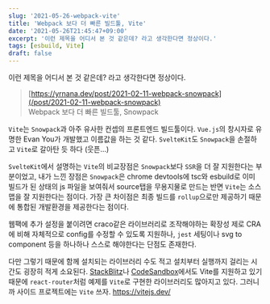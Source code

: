```yaml
---
slug: '2021-05-26-webpack-vite'
title: 'Webpack 보다 더 빠른 빌드툴, Vite'
date: '2021-05-26T21:45:47+09:00'
excerpt: '이런 제목을 어디서 본 것 같은데? 라고 생각한다면 정상이다.'
tags: [esbuild, Vite]
draft: false
---
```


이런 제목을 어디서 본 것 같은데?
라고 생각한다면 정상이다.

> [https://yrnana.dev/post/2021-02-11-webpack-snowpack](/post/2021-02-11-webpack-snowpack)  
> Webpack 보다 더 빠른 빌드툴, Snowpack

`Vite`는 `Snowpack`과 아주 유사한 컨셉의 프론트엔드 빌드툴이다.
`Vue.js`의 창시자로 유명한 Evan You가 개발했고 이름값을 하는 것 같다. `SvelteKit`도 `Snowpack`을 손절하고 `Vite`로 갈아탄 듯 하다 (웃픈...)

`SvelteKit`에서 설명하는 `Vite`의 비교장점은 `Snowpack`보다 `SSR`을 더 잘 지원한다는 부분이었고, 내가 느낀 장점은 `Snowpack`은 chrome devtools에 tsc와 esbuild로 이미 빌드가 된 상태의 js 파일을 보여줘서 source탭을 무용지물로 만드는 반면 `Vite`는 소스맵을 잘 지원한다는 점이다. 가장 큰 차이점은 최종 빌드를 `rollup`으로만 제공하기 때문에 통합된 개발환경을 제공한다는 점이다.

웹팩에 추가 설정을 붙이려면 craco같은 라이브러리로 조작해야하는 확장성 제로 CRA에 비해 자체적으로 config를 수정할 수 있도록 지원하나, `jest` 세팅이나 svg to component 등을 하나하나 스스로 해야한다는 단점도 존재한다.

다만 그렇기 때문에 함께 설치되는 라이브러리 수도 적고 설치부터 실행까지 걸리는 시간도 굉장히 적게 소요된다. [StackBlitz](https://stackblitz.com/)나 [CodeSandbox](https://codesandbox.io/)에서도 Vite를 지원하고 있기 때문에 `react-router`처럼 예제를 `Vite`로 구현한 라이브러리도 많아지고 있다.
그러니까 사이드 프로젝트에는 `Vite` 쓰자.
https://vitejs.dev/
